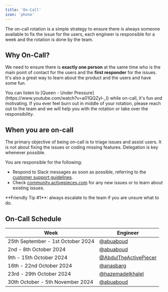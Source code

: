 ```yaml
---
title: 'On-Call'
icon: 'phone'
---
```


The on-call rotation is a simple strategy to ensure there is always someone available to fix the issue for the users, each engineer is responsible for a week and the rotation is done by the team.

## Why On-Call?

We need to ensure there is **exactly one person** at the same time who is the main point of contact for the users and the **first responder** for the issues. It's also a great way to learn about the product and the users and have some fun.

<Tip>
You can listen to [Queen - Under Pressure](https://www.youtube.com/watch?v=a01QQZyl-_I) while on-call, it's fun and motivating.
</Tip>
<Tip>
If you ever feel burn out in middle of your rotation, please reach out to the team and we will help you with the rotation or take over the responsibility.
</Tip>

## When you are on-call

The primary objective of being on-call is to triage issues and assist users. It is not about fixing the issues or coding missing features. Delegation is key whenever possible.

You are responsible for the following:

- Respond to Slack messages as soon as possible, referring to the [customer support guidelines](./customer-support.mdx).
- Check [community.activepieces.com](https://community.activepieces.com) for any new issues or to learn about existing issues.

<Tip>
**Friendly Tip #1**: always escalate to the team if you are unsure what to do.
</Tip>

## On-Call Schedule

| Week                     | Engineer     |
|--------------------------|--------------|
| 25th September - 1st October 2024 | [@abuaboud](https://github.com/abuaboud) |
| 2nd - 8th October 2024   | [@abuaboud](https://github.com/abuaboud) |
| 9th - 15th October 2024  | [@AbdulTheActivePiecer](https://github.com/AbdulTheActivePiecer) |
| 16th - 22nd October 2024 | [@anasbarg](https://github.com/anasbarg) |
| 23rd - 29th October 2024 | [@hazemadelkhalel](https://github.com/hazemadelkhalel) |
| 30th October - 5th November 2024 | [@abuaboud](https://github.com/abuaboud) |